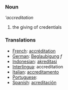 === Noun ===
'''accreditation''

# the giving of credentials

=== Translations ===
*[[French]]: [[accréditation]]
*[[German]]: [[Beglaubigung]] ''f''
*[[Indonesian]]: [[akreditasi]]
*[[Interlingua]]: accreditation
*[[Italian]]: [[accreditamento]]
*[[Portuguese]]: [[]]
*[[Spanish]]: [[acreditación]]